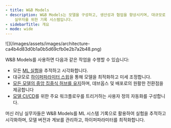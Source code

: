 ```yaml
---
- title: W&B Models
- description: W&B Models는 모델을 구성하고, 생산성과 협업을 향상시키며, 대규모로 프로덕션 ML을 제공하고자 하는 ML
    실무자를 위한 기록 시스템입니다.
- sidebarTitle: 개요
- mode: wide
---
```


<Frame>
  ![](/images/assets/images/architecture-ca4b4d83d0b1a0b5d69cfb0e2b7a2b48.png)
</Frame>

W\&B Models를 사용하면 다음과 같은 작업을 수행할 수 있습니다:

* 모든 [ML 실험](/ko/guides/track)을 추적하고 시각화합니다.
* 대규모로 [하이퍼파라미터 스윕](/guides/sweeps)을 통해 모델을 최적화하고 미세 조정합니다.
* [모든 모델의 중앙 집중식 허브를 유지](/guides/model_registry)하며, 데브옵스 및 배포로의 원활한 전환점을 제공합니다
* [모델 CI/CD](/guides/model_registry/model-registry-automations)를 위한 주요 워크플로우를 트리거하는 사용자 정의 자동화를 구성합니다.

머신 러닝 실무자들은 W\&B Models를 ML 시스템 기록으로 활용하여 실험을 추적하고 시각화하며, 모델 버전과 계보를 관리하고, 하이퍼파라미터를 최적화합니다.
